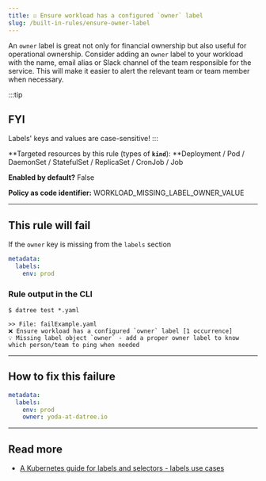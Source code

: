 ```yaml
---
title: ☑️ Ensure workload has a configured `owner` label
slug: /built-in-rules/ensure-owner-label
---
```


An `owner` label is great not only for financial ownership but also useful for operational ownership. Consider adding an `owner` label to your workload with the name, email alias or Slack channel of the team responsible for the service. This will make it easier to alert the relevant team or team member when necessary.

:::tip

## FYI

Labels' keys and values are case-sensitive!
:::

**Targeted resources by this rule (types of **`kind`**): **Deployment / Pod / DaemonSet / StatefulSet / ReplicaSet / CronJob / Job

**Enabled by default?** False

**Policy as code identifier:** WORKLOAD_MISSING_LABEL_OWNER_VALUE

---

## This rule will fail

If the `owner` key is missing from the `labels` section

```yaml
metadata:
  labels:
    env: prod
```

### Rule output in the CLI

```none
$ datree test *.yaml

>> File: failExample.yaml
❌ Ensure workload has a configured `owner` label [1 occurrence]
💡 Missing label object `owner` - add a proper owner label to know which person/team to ping when needed
```

---

## How to fix this failure

```yaml
metadata:
  labels:
    env: prod
    owner: yoda-at-datree.io
```

---

## Read more

- [A Kubernetes guide for labels and selectors - labels use cases](https://www.datree.io/resources/a-kubernetes-guide-for-labels-and-selectors#anchor5)
